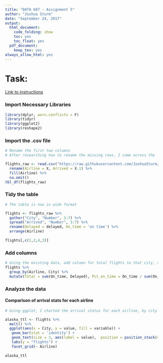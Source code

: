 ```yaml
---
title: "DATA 607 - Assignment 5"
author: "Joshua Sturm"
date: "September 24, 2017"
output:
  html_document:
    code_folding: show
    toc: yes
    toc_float: yes
  pdf_document:
    keep_tex: yes
always_allow_html: yes
---
```


# Task:

[Link to instructions](https://github.com/JoshuaSturm/CUNY_MSDA/blob/Public/Fall_2017/DATA_607/DATA_607_Homework_5/Assignment%20Tidying%20and%20Transforming%20Data.pdf)

### Import Necessary Libraries

```r
library(dplyr, warn.conflicts = F)
library(tidyr)
library(ggplot2)
library(reshape2)
```

### Import the .csv file

```r
# Rename the first two columns
# After researching how to rename the missing rows, I came across the 'fill' function. I couldn't get it to work, until I tried replacing the empty cells with NAs. This did the trick! :)

flights_raw <- read.csv("https://raw.githubusercontent.com/JoshuaSturm/CUNY_MSDA/Public/Fall_2017/DATA_607/DATA_607_Homework_5/flights.csv", na.strings ="") %>%
  rename(Airline = X, Arrived = X.1) %>%
  fill(Airline) %>%
  na.omit()
tbl_df(flights_raw)
```

### Tidy the table

```r
# The table is now in wide format

flights <- flights_raw %>%
  gather("City", "Number", 3:7) %>%
  spread("Arrived", "Number", 3:7) %>%
  rename(Delayed = delayed, On_time = 'on time') %>%
  arrange(Airline)
  
flights[,c(1,2,4,3)]
```

### Add columns

```r
# Using the existing data, add column for total flights to that city, as well as percentage that were on time
flights %>%
  group_by(Airline, City) %>%
  mutate(Total = sum(On_time, Delayed), Pct_on_time = On_time / sum(On_time, Delayed))
```

### Analyze the data

#### Comparison of arrival stats for each airline
 
```r
# Using ggplot, I charted the arrival status for each airline, by city

alaska_ttl <- flights %>%
  melt() %>%
  ggplot(aes(x = City, y = value, fill = variable)) +
   geom_bar(stat = 'identity') +
   geom_text(size = 3, aes(label = value),  position = position_stack(vjust = 0.5)) +
   labs(y = "flights") +
   facet_grid(~ Airline)
   
alaska_ttl
```


